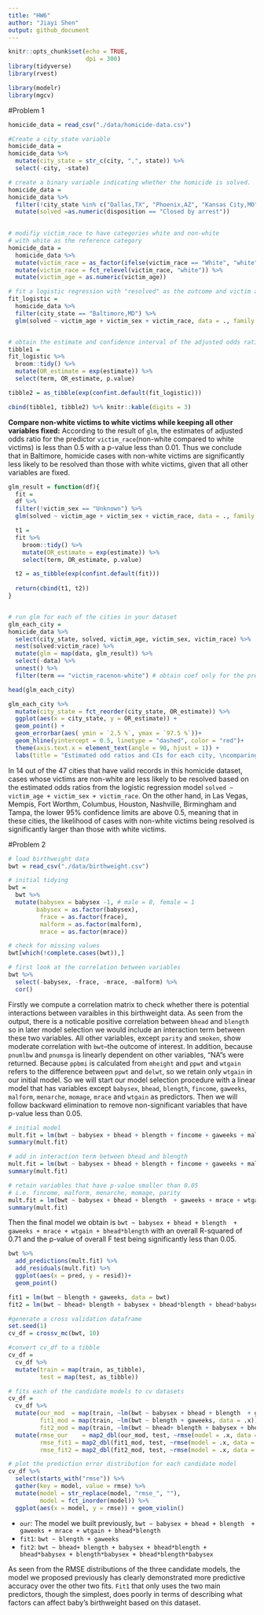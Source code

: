 ```yaml
---
title: "HW6"
author: "Jiayi Shen"
output: github_document
---
```


```r
knitr::opts_chunk$set(echo = TRUE,
                      dpi = 300)
library(tidyverse)
library(rvest)

library(modelr)
library(mgcv)
```


#Problem 1 
```r
homicide_data = read_csv("./data/homicide-data.csv")
```

```r
#Create a city_state variable
homicide_data =
homicide_data %>% 
  mutate(city_state = str_c(city, ",", state)) %>% 
  select(-city, -state)

# create a binary variable indicating whether the homicide is solved. 
homicide_data =
homicide_data %>% 
  filter(!city_state %in% c("Dallas,TX", "Phoenix,AZ", "Kansas City,MO", "Tulsa,AL")) %>% 
  mutate(solved =as.numeric(disposition == "Closed by arrest"))
  
```


```r
# modifiy victim_race to have categories white and non-white 
# with white as the reference category
homicide_data = 
  homicide_data %>% 
  mutate(victim_race = as_factor(ifelse(victim_race == "White", "white","non-white"))) %>% 
  mutate(victim_race = fct_relevel(victim_race, "white")) %>% 
  mutate(victim_age = as.numeric(victim_age)) 
```


```r
# fit a logistic regression with "resolved" as the outcome and victim age, sex and race as predictors
fit_logistic = 
  homicide_data %>% 
  filter(city_state == "Baltimore,MD") %>% 
  glm(solved ~ victim_age + victim_sex + victim_race, data = ., family = binomial()) 


# obtain the estimate and confidence interval of the adjusted odds ratio
tibble1 = 
fit_logistic %>% 
  broom::tidy() %>% 
  mutate(OR_estimate = exp(estimate)) %>% 
  select(term, OR_estimate, p.value)

tibble2 = as_tibble(exp(confint.default(fit_logistic)))

cbind(tibble1, tibble2) %>% knitr::kable(digits = 3)
```

**Compare non-white victims to white victims while keeping all other variables fixed:**
According to the result of `glm`, the estimates of adjusted odds ratio for the predictor `victim_race`(non-white compared to white victims) is less than 0.5 with a p-value less than 0.01. Thus we conclude that in Baltimore, homicide cases with non-white victims are significantly less likely to be resolved than those with white victims, given that all other variables are fixed. 


```r
glm_result = function(df){
  fit = 
  df %>% 
  filter(!victim_sex == "Unknown") %>% 
  glm(solved ~ victim_age + victim_sex + victim_race, data = ., family = binomial()) 

  t1 = 
  fit %>% 
    broom::tidy() %>% 
    mutate(OR_estimate = exp(estimate)) %>% 
    select(term, OR_estimate, p.value)

  t2 = as_tibble(exp(confint.default(fit)))
  
  return(cbind(t1, t2))
}


# run glm for each of the cities in your dataset
glm_each_city = 
homicide_data %>% 
  select(city_state, solved, victim_age, victim_sex, victim_race) %>% 
  nest(solved:victim_race) %>%
  mutate(glm = map(data, glm_result)) %>% 
  select(-data) %>% 
  unnest() %>% 
  filter(term == "victim_racenon-white") # obtain coef only for the predictor "race"

head(glm_each_city)

```


```r
glm_each_city %>% 
  mutate(city_state = fct_reorder(city_state, OR_estimate)) %>% 
  ggplot(aes(x = city_state, y = OR_estimate)) +
  geom_point() +
  geom_errorbar(aes( ymin = `2.5 %`, ymax = `97.5 %`))+
  geom_hline(yintercept = 0.5, linetype = "dashed", color = "red")+
  theme(axis.text.x = element_text(angle = 90, hjust = 1)) +
  labs(title = "Estimated odd ratios and CIs for each city, \ncomparing non-white victims to white victims")
```

In 14 out of the 47 cities that have valid records in this homicide dataset, cases whose victims are non-white are less likely to be resolved based on the estimated odds ratios from the logistic regression model `solved ~ victim_age + victim_sex + victim_race`. On the other hand, in Las Vegas, Mempis, Fort Worthm, Columbus, Houston, Nashville, Birmingham and Tampa, the lower 95% confidence limits are above 0.5, meaning that in these cities, the likelihood of cases with non-white victims being resolved is significantly larger than those with white victims. 

#Problem 2
```r
# load birthweight data
bwt = read_csv("./data/birthweight.csv")

# initial tidying 
bwt = 
  bwt %>% 
  mutate(babysex = babysex -1, # male = 0, female = 1
        babysex = as.factor(babysex),
         frace = as.factor(frace),
         malform = as.factor(malform),
         mrace = as.factor(mrace))

# check for missing values
bwt[which(!complete.cases(bwt)),]        
```


```r
# first look at the correlation between variables
bwt %>% 
  select(-babysex, -frace, -mrace, -malform) %>% 
  cor()
```

Firstly we compute a correlation matrix to check whether there is potential interactions between varaibles in this birthweight data. As seen from the output, there is a noticable positive correlation between `bhead` and `blength` so in later model selection we would include an interaction term between these two variables. \n
All other variables, except `parity` and `smoken`, show moderate correlation with `bwt`--the outcome of interest. In addition, because `pnumlbw` and `pnumsga` is linearly dependent on other variables,  "NA"s were returned. \n
Because `ppbmi` is calculated from `mheight` and `ppwt` and `wtgain` refers to the difference between `ppwt` and `delwt`, so we retain only `wtgain` in our initial model. \n
So we will start our model selection procedure with a linear model that has variables except `babysex`, `bhead`, `blength`, `fincome`, `gaweeks`, `malform`, `menarche`, `momage`, `mrace` and `wtgain` as predictors. Then we will follow backward elimination to remove non-significant variables that have p-value less than 0.05.


```r
# initial model
mult.fit = lm(bwt ~ babysex + bhead + blength + fincome + gaweeks + malform+ menarche + momage+ mrace + wtgain, data = bwt)
summary(mult.fit)

# add in interaction term between bhead and blength
mult.fit = lm(bwt ~ babysex + bhead + blength + fincome + gaweeks + malform+ menarche + momage+ mrace + wtgain + bhead*blength, data = bwt)
summary(mult.fit) 

# retain variables that have p-value smaller than 0.05
# i.e. fincome, malform, menarche, momage, parity
mult.fit = lm(bwt ~ babysex + bhead + blength  + gaweeks + mrace + wtgain + bhead*blength, data = bwt)
summary(mult.fit)

```

Then the final model we obtain is `bwt ~ babysex + bhead + blength  + gaweeks + mrace + wtgain + bhead*blength` with an overall R-squared of 0.71 and the p-value of overall F test being significantly less than 0.05. 

```r
bwt %>% 
  add_predictions(mult.fit) %>% 
  add_residuals(mult.fit) %>% 
  ggplot(aes(x = pred, y = resid))+
  geom_point()
```


```r
fit1 = lm(bwt ~ blength + gaweeks, data = bwt)
fit2 = lm(bwt ~ bhead+ blength + babysex + bhead*blength + bhead*babysex + blength*babysex + bhead*blength*babysex, data = bwt)

```


```r
#generate a cross validation dataframe
set.seed(1)
cv_df = crossv_mc(bwt, 10) 

#convert cv_df to a tibble
cv_df =
  cv_df %>% 
  mutate(train = map(train, as_tibble),
         test = map(test, as_tibble))

# fits each of the candidate models to cv datasets
cv_df = 
  cv_df %>% 
  mutate(our_mod  = map(train, ~lm(bwt ~ babysex + bhead + blength  + gaweeks + mrace + wtgain + bhead*blength, data = .x)),
         fit1_mod = map(train, ~lm(bwt ~ blength + gaweeks, data = .x)),
         fit2_mod = map(train, ~lm(bwt ~ bhead+ blength + babysex + bhead*blength + bhead*babysex + blength*babysex + bhead*blength*babysex, data = .x))) %>% 
  mutate(rmse_our    = map2_dbl(our_mod, test, ~rmse(model = .x, data = .y)),
         rmse_fit1 = map2_dbl(fit1_mod, test, ~rmse(model = .x, data = .y)),
         rmse_fit2 = map2_dbl(fit2_mod, test, ~rmse(model = .x, data = .y)))

# plot the prediction error distribution for each candidate model
cv_df %>% 
  select(starts_with("rmse")) %>% 
  gather(key = model, value = rmse) %>% 
  mutate(model = str_replace(model, "rmse_", ""),
         model = fct_inorder(model)) %>% 
  ggplot(aes(x = model, y = rmse)) + geom_violin()
```

- `our`: The model we built previously, `bwt ~ babysex + bhead + blength  + gaweeks + mrace + wtgain + bhead*blength`
- `fit1`: `bwt ~ blength + gaweeks`
- `fit2`: `bwt ~ bhead+ blength + babysex + bhead*blength + bhead*babysex + blength*babysex + bhead*blength*babysex`

As seen from the RMSE distributions of the three candidate models, the model we proposed previously has clearly demonstrated more predictive accuracy over the other two fits. `Fit1` that only uses the two main predictors, though the simplest, does poorly in terms of describing what factors can affect baby's birthweight based on this dataset.
